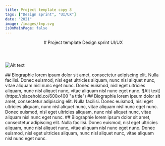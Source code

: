```yaml
---
title: Project template copy 8
tags: ["Design sprint", "UI/UX"]
date: "2021"
image: /images/tmp.svg
isOnMainPage: false
---
```


<Header>
  # Project template
  <Tags>
    <Tag style="squared">Design sprint</Tag>
    <Tag style="squared">UI/UX</Tag>
  </Tags>
</Header>

<MainImg>![Alt text](https://placehold.co/600x400 "a title")</MainImg>

<Content>
  <Wrapper>
    ## Biographie
    lorem ipsum dolor sit amet, consectetur adipiscing elit. Nulla facilisi. Donec euismod, nisl eget ultricies aliquam, nunc nisl aliquet nunc, vitae aliquam nisl nunc eget nunc. Donec euismod, nisl eget ultricies aliquam, nunc nisl aliquet nunc, vitae aliquam nisl nunc eget nunc.
  </Wrapper>
  ![Alt text](https://placehold.co/600x400 "a title")
  <Wrapper>
    ## Biographie
    lorem ipsum dolor sit amet, consectetur adipiscing elit. Nulla facilisi. Donec euismod, nisl eget ultricies aliquam, nunc nisl aliquet nunc, vitae aliquam nisl nunc eget nunc. Donec euismod, nisl eget ultricies aliquam, nunc nisl aliquet nunc, vitae aliquam nisl nunc eget nunc.
  </Wrapper>
  <Wrapper>
    ## Biographie
    lorem ipsum dolor sit amet, consectetur adipiscing elit. Nulla facilisi. Donec euismod, nisl eget ultricies aliquam, nunc nisl aliquet nunc, vitae aliquam nisl nunc eget nunc. Donec euismod, nisl eget ultricies aliquam, nunc nisl aliquet nunc, vitae aliquam nisl nunc eget nunc.
  </Wrapper>
</Content>
